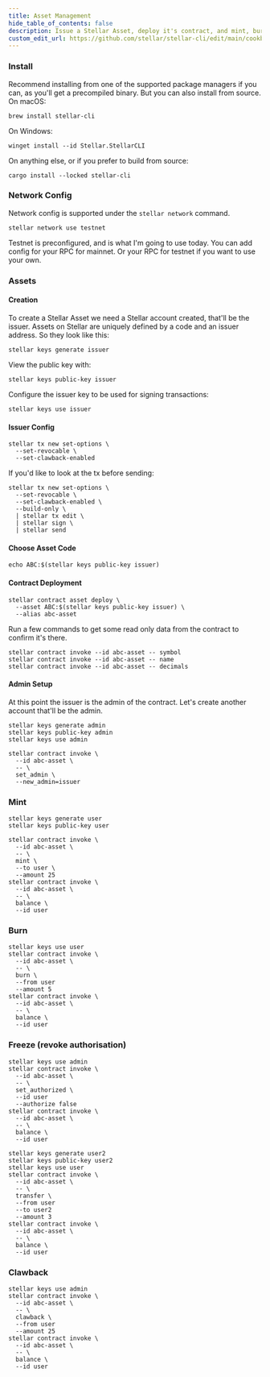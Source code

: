 ```yaml
---
title: Asset Management
hide_table_of_contents: false
description: Issue a Stellar Asset, deploy it's contract, and mint, burn, freeze, and clawback.
custom_edit_url: https://github.com/stellar/stellar-cli/edit/main/cookbook/asset-management.mdx
---
```


### Install
Recommend installing from one of the supported package managers if you can, as you'll get a precompiled binary. But you can also install from source.
On macOS:
```
brew install stellar-cli
```
On Windows:
```
winget install --id Stellar.StellarCLI
```
On anything else, or if you prefer to build from source:
```
cargo install --locked stellar-cli
```

### Network Config
Network config is supported under the `stellar network` command.
```
stellar network use testnet
```
Testnet is preconfigured, and is what I'm going to use today. You can add config for your RPC for mainnet. Or your RPC for testnet if you want to use your own.

### Assets
#### Creation
To create a Stellar Asset we need a Stellar account created, that'll be the issuer. Assets on Stellar are uniquely defined by a code and an issuer address. So they look like this:
```
stellar keys generate issuer
```

View the public key with:
```
stellar keys public-key issuer
```

Configure the issuer key to be used for signing transactions:
```
stellar keys use issuer
```

#### Issuer Config
```
stellar tx new set-options \
  --set-revocable \
  --set-clawback-enabled
```

If you'd like to look at the tx before sending:
```
stellar tx new set-options \
  --set-revocable \
  --set-clawback-enabled \
  --build-only \
  | stellar tx edit \
  | stellar sign \
  | stellar send
```

#### Choose Asset Code
```
echo ABC:$(stellar keys public-key issuer)
```

#### Contract Deployment
```
stellar contract asset deploy \
  --asset ABC:$(stellar keys public-key issuer) \
  --alias abc-asset
```

Run a few commands to get some read only data from the contract to confirm it's there.
```
stellar contract invoke --id abc-asset -- symbol
stellar contract invoke --id abc-asset -- name
stellar contract invoke --id abc-asset -- decimals
```

#### Admin Setup
At this point the issuer is the admin of the contract.
Let's create another account that'll be the admin.
```
stellar keys generate admin
stellar keys public-key admin
stellar keys use admin
```
```
stellar contract invoke \
  --id abc-asset \
  -- \
  set_admin \
  --new_admin=issuer
```


### Mint
```
stellar keys generate user
stellar keys public-key user
```
```
stellar contract invoke \
  --id abc-asset \
  -- \
  mint \
  --to user \
  --amount 25
stellar contract invoke \
  --id abc-asset \
  -- \
  balance \
  --id user
```

### Burn
```
stellar keys use user
stellar contract invoke \
  --id abc-asset \
  -- \
  burn \
  --from user
  --amount 5
stellar contract invoke \
  --id abc-asset \
  -- \
  balance \
  --id user
```

### Freeze (revoke authorisation)
```
stellar keys use admin
stellar contract invoke \
  --id abc-asset \
  -- \
  set_authorized \
  --id user
  --authorize false
stellar contract invoke \
  --id abc-asset \
  -- \
  balance \
  --id user
```
```
stellar keys generate user2
stellar keys public-key user2
stellar keys use user
stellar contract invoke \
  --id abc-asset \
  -- \
  transfer \
  --from user
  --to user2
  --amount 3
stellar contract invoke \
  --id abc-asset \
  -- \
  balance \
  --id user
```

### Clawback
```
stellar keys use admin
stellar contract invoke \
  --id abc-asset \
  -- \
  clawback \
  --from user
  --amount 25
stellar contract invoke \
  --id abc-asset \
  -- \
  balance \
  --id user
```

